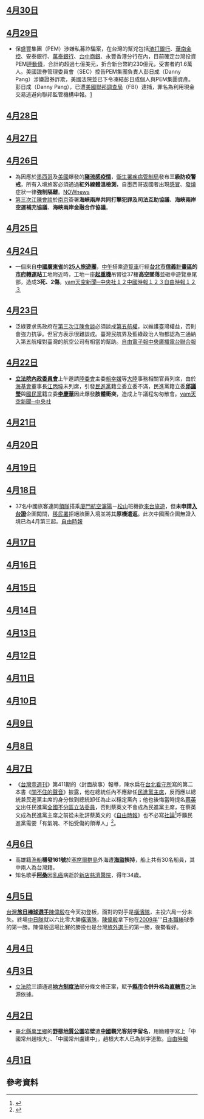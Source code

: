 {{vfd|[[Wikipedia:頁面存廢討論/記錄/2022/06/17#2022年6月臺灣|比較標準]]提刪|date=2022/06/18}}
{{Expand |time=2009-05-04T13:46:32+00:00 }}<!-- 本调用由 {{subst:Expand/auto}} 自动产生。 -->
{{MonthInTaiwan|2009|4}}
==[[4月30日|4月30日]]==
==[[4月29日|4月29日]]==
* 保盛豐集團（PEM）涉嫌私募詐騙案，在台灣的幫兇包括[[渣打銀行|渣打銀行]]、[[華南金控|華南金控]]、安泰銀行、[[萬泰銀行|萬泰銀行]]、[[台中商銀|台中商銀]]、永豐香港分行在內，目前確定台灣投資PEM[[連動債|連動債]]，合計約超過七億美元，折合新台幣約230億元，受害者約1.6萬人。美國證券管理委員會（SEC）控告PEM集團負責人彭日成（Danny Pang）涉嫌證券詐欺，美國法院並已下令凍結彭日成個人與PEM集團資產。彭日成（Danny Pang），已遭[[美國聯邦調查局|美國聯邦調查局]]（FBI）逮捕，罪名為利用現金交易逃避向聯邦監管機構申報。[http://news.google.com/news?um=1&ned=hk&hl=zh-TW&q=pem]{{Wayback|url=http://news.google.com/news?um=1&ned=hk&hl=zh-TW&q=pem |date=20190822014809 }}

==[[4月28日|4月28日]]==
==[[4月27日|4月27日]]==

==[[4月26日|4月26日]]==
* 為因應於[[墨西哥|墨西哥]]及[[美國|美國]]爆發的'''[[2009年豬流感疫潮|豬流感疫情]]'''，[[行政院衛生署|衛生署]][[疾病管制局|疾病管制局]]發布'''三級防疫警戒'''，所有入境旅客必須通過'''紅外線體溫檢測'''，自墨西哥返國者出現[[感冒|感冒]]、[[發燒|發燒]]症狀一律'''強制隔離'''。[http://www.nownews.com/2009/04/26/91-2442374.htm NOWnews]{{Wayback|url=http://www.nownews.com/2009/04/26/91-2442374.htm |date=20090429024711 }}
* [[第三次江陳會談|第三次江陳會談]]於[[南京|南京]]簽署'''海峽兩岸共同打擊犯罪及司法互助協議'''、'''海峽兩岸空運補充協議'''、'''海峽兩岸金融合作協議'''。

==[[4月25日|4月25日]]==

==[[4月24日|4月24日]]==
*一個來自'''[[中國|中國]][[廣東省|廣東省]]'''的'''[[大陸居民赴台旅遊|25人旅遊團]]'''，[[中午|中午]]搭乘[[遊覽車|遊覽車]]行經'''[[台北市|台北市]][[信義計畫區|信義計畫區]]的[[台北市政府轉運站|市府轉運站]]'''工地附近時，工地一座'''[[塔式起重機|起重機]]'''吊臂從37樓'''高空墜落'''並砸中遊覽車尾部，造成'''3死、2傷'''。[http://n.yam.com/cna/society/200904/20090424485755.html yam天空新聞─中央社１]{{Wayback|url=http://n.yam.com/cna/society/200904/20090424485755.html |date=20190822014808 }}[http://n.yam.com/cna/society/200904/20090424485660.html ２]{{Wayback|url=http://n.yam.com/cna/society/200904/20090424485660.html |date=20190822014809 }}[https://web.archive.org/web/20090428203308/http://news.chinatimes.com/2007Cti/2007Cti-News/2007Cti-News-Content/0,4521,5010812+112009042500143,00.html 中國時報１][http://news.chinatimes.com/2007Cti/2007Cti-News/2007Cti-News-Content/0,4521,5010812+112009042500132,00.html ２]{{Wayback|url=http://news.chinatimes.com/2007Cti/2007Cti-News/2007Cti-News-Content/0,4521,5010812+112009042500132,00.html |date=20090428203258 }}[https://web.archive.org/web/20090428203303/http://news.chinatimes.com/2007Cti/2007Cti-News/2007Cti-News-Content/0,4521,5010812+112009042500134,00.html ３][https://web.archive.org/web/20090427073808/http://www.libertytimes.com.tw/2009/new/apr/25/today-t1.htm 自由時報１][https://web.archive.org/web/20090427084757/http://www.libertytimes.com.tw/2009/new/apr/25/today-fo4-2.htm ２][https://web.archive.org/web/20090427084802/http://www.libertytimes.com.tw/2009/new/apr/25/today-fo4-3.htm ３]

==[[4月23日|4月23日]]==
*泛綠要求馬政府在[[第三次江陳會談|第三次江陳會談]]必須談成[[航權|第五航權]]，以維護臺灣權益，否則會強力抗爭。但官方表示很難談成。臺灣民航界及藍綠政治人物都認為三通納入第五航權對臺灣的航空公司有相當的幫助。[https://web.archive.org/web/20090426051553/http://www.libertytimes.com.tw/2009/new/apr/23/today-fo2.htm 自由電子報][http://www.rti.org.tw/News/NewsContentHome.aspx?t=6&NewsID=152337 中央廣播電台]{{dead link|date=十一月 2017 |bot=InternetArchiveBot }}[http://udn.com/NEWS/MAINLAND/MAIN1/4859666.shtml 聯合報]{{Wayback|url=http://udn.com/NEWS/MAINLAND/MAIN1/4859666.shtml |date=20090423084553 }}

==[[4月22日|4月22日]]==
*'''[[立法院|立法院]][[內政委員會|內政委員會]]'''上午邀請[[行政院大陸委員會|陸委會]]主委[[賴幸媛|賴幸媛]]等[[中国大陆|大陸]]事務相關官員列席，由於[[海峽交流基金會|海基會]]董事長[[江丙坤|江丙坤]]未列席，引發[[民主進步黨|民進黨]]籍立委立委不滿，民進黨籍立委'''[[邱議瑩|邱議瑩]]'''與[[中國國民黨|國民黨]]籍立委'''[[李慶華|李慶華]]'''因此爆發'''肢體衝突'''，造成上午議程匆匆散會。[http://n.yam.com/cna/politics/200904/20090422401847.html yam天空新聞─中央社]

==[[4月21日|4月21日]]==

==[[4月20日|4月20日]]==

==[[4月19日|4月19日]]==

==[[4月18日|4月18日]]==
*37名中國旅客連同[[領隊|領隊]]搭乘[[廈門航空|廈門航空]][[瀋陽桃仙國際機場|瀋陽]]－[[台北松山機場|松山]]班機欲[[大陸居民赴台旅遊|來台旅遊]]，但'''未申請[[大陸地區人民進入台灣地區旅行證|入台證]]'''企圖闖關，[[內政部入出國及移民署|移民署]]拒絕該團入境並將其'''原機遣返'''。此次中國團企圖無證入境已為4月第三起。[https://web.archive.org/web/20090422143908/http://www.libertytimes.com.tw/2009/new/apr/19/today-t1.htm 自由時報]

==[[4月17日|4月17日]]==

==[[4月16日|4月16日]]==

==[[4月15日|4月15日]]==

==[[4月14日|4月14日]]==

==[[4月13日|4月13日]]==

==[[4月12日|4月12日]]==

==[[4月11日|4月11日]]==

==[[4月10日|4月10日]]==

==[[4月9日|4月9日]]==

==[[4月8日|4月8日]]==

==[[4月7日|4月7日]]==
*《[[台灣壹週刊|台灣壹週刊]]》第411期的〈封面故事〉報導，陳水扁在[[台北看守所|台北看守所]]寫的第二本書《[[關不住的聲音|關不住的聲音]]》披露，他在總統任內不應辭任[[民進黨主席|民進黨主席]]，反而應以總統兼民進黨主席的身分做到總統卸任為止以穩定黨內；他也後悔當時提名[[蔡英文|蔡英文]]出任民進黨[[全國不分區|全國不分區]][[立法委員|立法委員]]，否則蔡英文不會成為民進黨主席，在蔡英文成為民進黨主席之前從未批評蔡英文的《[[自由時報|自由時報]]》也不必寫[[社論|社論]]<ref>{{cite news|author=社論|url=http://talk.ltn.com.tw/article/paper/278869|title=全民保台運動需植基於領導人的氣魄|work=自由時報|date=2009-02-10|accessdate=2016-10-05|archive-date=2016-08-19|archive-url=https://web.archive.org/web/20160819063655/http://talk.ltn.com.tw/article/paper/278869|dead-url=no}}</ref>呼籲民進黨需要「有氣魄、不怕受傷的領導人」<ref>{{cite news|author=|url=|title=自嘆臉不厚心不黑 扁悔恨提拔蔡英文|work=台灣壹週刊|date=2009-04-07|accessdate=2016-10-05}}</ref>。

==[[4月6日|4月6日]]==
*高雄籍[[漁船|漁船]]'''穩發161號'''於[[塞席爾|塞席爾群島]]外海遭'''[[索馬利亞海盜|海盜]]挾持'''，船上共有30名船員，其中兩人為台灣籍。
*知名歌手'''[[阿桑|阿桑]]'''因[[乳癌|乳癌]]病逝於[[新店區|新店]][[佛教慈濟綜合醫院|慈濟醫院]]，得年34歲。

==[[4月5日|4月5日]]==
[[台灣|台灣]]'''[[旅日棒球選手|旅日棒球選手]]'''[[陳偉殷|陳偉殷]]在今天初登板，面對的對手是[[橫濱隊|橫濱隊]]，主投六局一分未失。終場[[中日隊|中日隊]]就以六比零大勝[[橫濱隊|橫濱隊]]，[[陳偉殷|陳偉殷]]拿下他在[[2009年|2009年]]'''[[日本職棒|日本職棒]]球季的第一勝。陳偉殷這場比賽的勝投也是台灣[[旅外選手|旅外選手]]的第一勝，後勢看好。

==[[4月4日|4月4日]]==

==[[4月3日|4月3日]]==
*[[立法院|立法院]]三讀通過'''[[s:地方制度法|地方制度法]]'''部分條文修正案，賦予'''[[縣|縣]][[市|市]]合併升格為[[直轄市|直轄市]]'''之法源依據。

==[[4月2日|4月2日]]==
*[[新北市|臺北縣]][[萬里區|萬里鄉]]的'''[[野柳風景特定區|野柳地質公園]]岩壁'''遭'''[[中國|中國]]觀光客刻字留名'''，用簡體字寫上「中國常州趙根大」、「中國常州盧建中」，趙根大本人已為刻字道歉。[https://web.archive.org/web/20121110102739/http://www.libertytimes.com.tw/2009/new/apr/2/today-life7.htm 自由時報]

==[[4月1日|4月1日]]==

== 參考資料 ==
{{reflist}}

{{Portal:台灣新聞動態/Footer}}